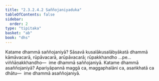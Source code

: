 ```yaml
---
title: "2.3.2.4.2 Saññojaniyaduka"
tableOfContents: false
sidebar:
  order: 2
type: "tipitaka"
basket: "ab"
book: "dhs"
---
```



<DynamicBreadcrumb />

<Division number="1130" book="dhs" bookNo="29" page="227">

<Paragraph number="1823" book="dhs">
Katame dhammā saññojaniyā? Sāsavā kusalākusalābyākatā dhammā kāmāvacarā, rūpāvacarā, arūpāvacarā; rūpakkhandho …pe…  viññāṇakkhandho—  ime dhammā saññojaniyā.
</Paragraph>

</Division>
<Division number="1131" book="dhs" bookNo="29" page="227">

<Paragraph number="1824" book="dhs">
Katame dhammā asaññojaniyā? Apariyāpannā maggā ca, maggaphalāni ca, asaṅkhatā ca dhātu—  ime dhammā asaññojaniyā.
</Paragraph>
</Division>